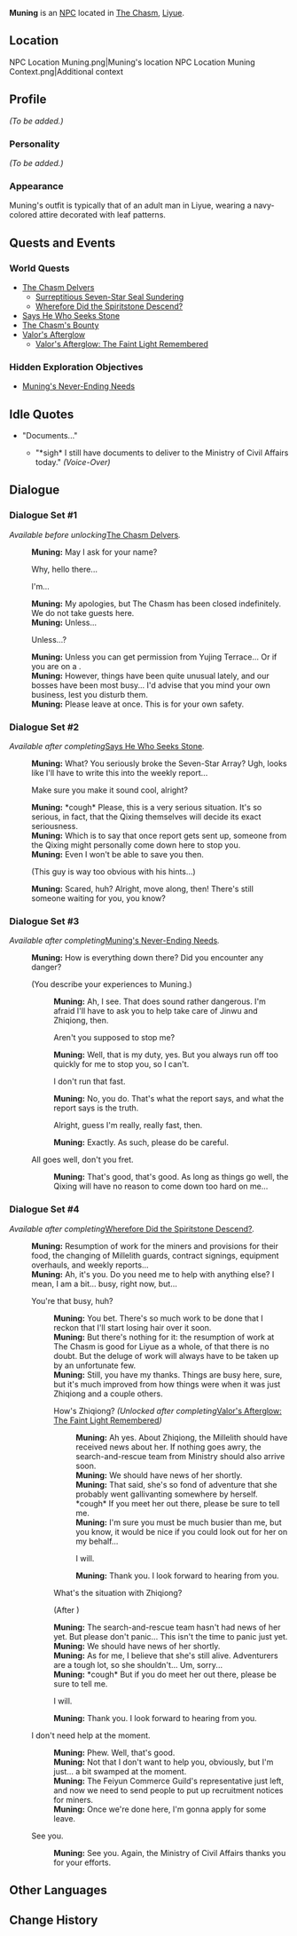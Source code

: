 {{Meta
<!-- Remove this template after adding the missing info -->
|missing_NPC_profile  = yes
}}
{{Character Infobox
|type             = NPC
|image            = NPC Muning.png
|region           = Liyue
|affiliation      = Ministry of Civil Affairs
|title            = Specialist, Ministry of Civil Affairs
}}
'''Muning''' is an [[NPC]] located in [[The Chasm]], [[Liyue]].

==Location==
<gallery hideaddbutton="true" captionalign="center">
NPC Location Muning.png|Muning's location
NPC Location Muning Context.png|Additional context
</gallery>

==Profile==
<!-- detailed story/lore information goes here -->
''(To be added.)''

===Personality===
''(To be added.)''

===Appearance===
Muning's outfit is typically that of an adult man in Liyue, wearing a navy-colored attire decorated with leaf patterns.

==Quests and Events==
===World Quests===
* [[The Chasm Delvers]]
** [[Surreptitious Seven-Star Seal Sundering]]
** [[Wherefore Did the Spiritstone Descend?]]
* [[Says He Who Seeks Stone]]
* [[The Chasm's Bounty]]
* [[Valor's Afterglow]]
** [[Valor's Afterglow: The Faint Light Remembered]]

===Hidden Exploration Objectives===
* [[Muning's Never-Ending Needs]]

==Idle Quotes==
* "Documents..."
** {{A|VO Muning 01.ogg}} "*sigh* I still have documents to deliver to the Ministry of Civil Affairs today." ''(Voice-Over)''

==Dialogue==
===Dialogue Set #1===
''Available before unlocking ''[[The Chasm Delvers]]''.''
{{Dialogue start}}
:'''Muning:''' May I ask for your name?
:{{DIcon}} Why, hello there...
:{{DIcon}} I'm...
:'''Muning:''' My apologies, but The Chasm has been closed indefinitely. We do not take guests here.
:'''Muning:''' Unless...
:{{DIcon}} Unless...?
:'''Muning:''' Unless you can get permission from Yujing Terrace... Or if you are on a {{color|buzzword|special commission}}.
:'''Muning:''' However, things have been quite unusual lately, and our bosses have been most busy... I'd advise that you mind your own business, lest you disturb them.
:'''Muning:''' Please leave at once. This is for your own safety.
{{Dialogue end}}

===Dialogue Set #2===
''Available after completing ''[[Says He Who Seeks Stone]]''.''
{{Dialogue start}}
:'''Muning:''' What? You seriously broke the Seven-Star Array? Ugh, looks like I'll have to write this into the weekly report...
:{{DIcon}} Make sure you make it sound cool, alright?
:'''Muning:''' *cough* Please, this is a very serious situation. It's so serious, in fact, that the Qixing themselves will decide its exact seriousness.
:'''Muning:''' Which is to say that once report gets sent up, someone from the Qixing might personally come down here to stop you.
:'''Muning:''' Even I won't be able to save you then.
:{{DIcon}} (This guy is way too obvious with his hints...)
:'''Muning:''' Scared, huh? Alright, move along, then! There's still someone waiting for you, you know?
{{Dialogue end}}

===Dialogue Set #3===
''Available after completing ''[[Muning's Never-Ending Needs]]''.''
{{Dialogue start}}
:'''Muning:''' How is everything down there? Did you encounter any danger?
:{{DIcon}} (You describe your experiences to Muning.)
::'''Muning:''' Ah, I see. That does sound rather dangerous. I'm afraid I'll have to ask you to help take care of Jinwu and Zhiqiong, then.
::{{DIcon}} Aren't you supposed to stop me?
::'''Muning:''' Well, that is my duty, yes. But you always run off too quickly for me to stop you, so I can't.
::{{DIcon}} I don't run that fast.
::'''Muning:''' No, you do. That's what the report says, and what the report says is the truth.
::{{DIcon}} Alright, guess I'm really, really fast, then.
::'''Muning:''' Exactly. As such, please do be careful.
:{{DIcon}} All goes well, don't you fret.
::'''Muning:''' That's good, that's good. As long as things go well, the Qixing will have no reason to come down too hard on me...
{{Dialogue end}}

===Dialogue Set #4===
''Available after completing ''[[Wherefore Did the Spiritstone Descend?]]''.''{{verify}}
{{Dialogue start}}
:'''Muning:''' Resumption of work for the miners and provisions for their food, the changing of Millelith guards, contract signings, equipment overhauls, and weekly reports...
:'''Muning:''' Ah, it's you. Do you need me to help with anything else? I mean, I am a bit... busy, right now, but...
:{{DIcon}} You're that busy, huh?
::'''Muning:''' You bet. There's so much work to be done that I reckon that I'll start losing hair over it soon.
::'''Muning:''' But there's nothing for it: the resumption of work at The Chasm is good for Liyue as a whole, of that there is no doubt. But the deluge of work will always have to be taken up by an unfortunate few.
::'''Muning:''' Still, you have my thanks. Things are busy here, sure, but it's much improved from how things were when it was just Zhiqiong and a couple others.
::{{DIcon}} How's Zhiqiong? ''(Unlocked after completing ''[[Valor's Afterglow: The Faint Light Remembered]]'')''
:::'''Muning:''' Ah yes. About Zhiqiong, the Millelith should have received news about her. If nothing goes awry, the search-and-rescue team from Ministry should also arrive soon.
:::'''Muning:''' We should have news of her shortly.
:::'''Muning:''' That said, she's so fond of adventure that she probably went gallivanting somewhere by herself. *cough* If you meet her out there, please be sure to tell me.
:::'''Muning:''' I'm sure you must be much busier than me, but you know, it would be nice if you could look out for her on my behalf...
:::{{DIcon}} I will.
:::'''Muning:''' Thank you. I look forward to hearing from you.
::{{DIcon}} What's the situation with Zhiqiong?
::;(After {{tx}})
<!-- Probably a while after Valor's Afterglow: The Faint Light Remembered -->
:::'''Muning:''' The search-and-rescue team hasn't had news of her yet. But please don't panic... This isn't the time to panic just yet.
:::'''Muning:''' We should have news of her shortly.
:::'''Muning:''' As for me, I believe that she's still alive. Adventurers are a tough lot, so she shouldn't... Um, sorry...
:::'''Muning:''' *cough* But if you do meet her out there, please be sure to tell me.
:::{{DIcon}} I will.
:::'''Muning:''' Thank you. I look forward to hearing from you.
:{{DIcon}} I don't need help at the moment.
::'''Muning:''' Phew. Well, that's good.
::'''Muning:''' Not that I don't want to help you, obviously, but I'm just... a bit swamped at the moment.
::'''Muning:''' The Feiyun Commerce Guild's representative just left, and now we need to send people to put up recruitment notices for miners.
::'''Muning:''' Once we're done here, I'm gonna apply for some leave.
:{{DIcon}} See you.
::'''Muning:''' See you. Again, the Ministry of Civil Affairs thanks you for your efforts.
{{Dialogue end}}

==Other Languages==
{{Other Languages
|default_hidden = 1
|en      = Muning
|zhs     = 沐宁
|zhs_rm  = Mùníng
|zht     = 沐寧
|zht_rm  = Mùníng
|ja      = 沐寧
|ja_rm   = Mokunei{{Assumed}}
|ko      = 목영
|ko_rm   = Mok'yeong
|es      = Muning
|fr      = Muning
|ru      = Му Нин
|th      = Muning
|vi      = Muning
|de      = Muning
|id      = Muning
|pt      = Muning
}}

==Change History==
{{Change History|2.6}}
<!--
==References==
{{Reflist}} -->